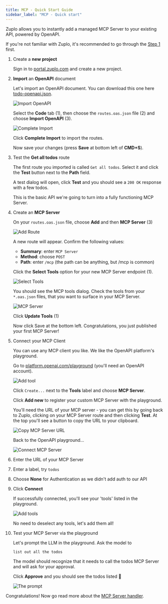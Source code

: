```yaml
---
title: MCP - Quick Start Guide
sidebar_label: "MCP - Quick start"
---
```


Zuplo allows you to instantly add a managed MCP Server to your existing API,
powered by OpenAPI.

If you're not familiar with Zuplo, it's recommended to go through the
[Step 1](./step-1-setup-basic-gateway.mdx) first.

<Stepper>

1. Create a **new project**

   Sign in to [portal.zuplo.com](https://portal.zuplo.com) and create a new
   project.

1. **Import** an **OpenAPI** document

   Let's import an OpenAPI document. You can download this one here
   [todo-openapi.json](https://download-open-api-main-fae215f.d2.zuplo.dev/todo-openapi).

   ![Import OpenAPI](../../public/media/mcp-quickstart/import-openapi.png)

   Select the **Code** tab (1), then choose the `routes.oas.json` file (2) and
   choose **Import OpenAPI** (3).

   <ModalScreenshot size="sm">

   ![Complete Import](../../public/media/mcp-quickstart/complete-import.png)

   </ModalScreenshot>

   Click **Complete Import** to import the routes.

   Now save your changes (press **Save** at bottom left of **CMD+S**).

1. Test the **Get all todos** route

   The first route you imported is called `Get all todos`. Select it and click
   the **Test** button next to the **Path** field.

   A test dialog will open, click **Test** and you should see a `200 OK`
   response with a few todos.

   This is the basic API we're going to turn into a fully functioning MCP
   Server.

1. Create an **MCP Server**

   On your `routes.oas.json` file, choose **Add** and then **MCP Server** (3)

   ![Add Route](../../public/media/mcp-quickstart/add-mcp-route.png)

   A new route will appear. Confirm the following values:
   - **Summary**: enter `MCP Server`
   - **Method**: choose `POST`
   - **Path**: enter `/mcp` (the path can be anything, but /mcp is common)

   Click the **Select Tools** option for your new MCP Server endpoint (1).

   ![Select Tools](../../public/media/mcp-quickstart/select-mcp-tools.png)

   You should see the MCP tools dialog. Check the tools from your `*.oas.json`
   files, that you want to surface in your MCP Server.

   ![MCP Server](../../public/media/mcp-quickstart/mcp-tools-dialog.png)

   Click **Update Tools** (1)

   Now click Save at the bottom left. Congratulations, you just published your
   first MCP Server!

1. Connect your MCP Client

   You can use any MCP client you like. We like the OpenAPI platform's
   playground.

   Go to
   [platform.openai.com/playground](https://platform.openai.com/playground)
   (you'll need an OpenAPI account).

   ![Add tool](../../public/media/mcp-quickstart/openai-add-tool.png)

   Click `Create...` next to the **Tools** label and choose **MCP Server**.

   Click **Add new** to register your custom MCP Server with the playground.

   You'll need the URL of your MCP server - you can get this by going back to
   Zuplo, clicking on your MCP Server route and then clicking **Test**. At the
   top you'll see a button to copy the URL to your clipboard.

   ![Copy MCP Server URL](../../public/media/mcp-quickstart/copy-mcp-server-url.png)

   Back to the OpenAPI playground...

   <ModalScreenshot size="sm">

   ![Connect MCP Server](../../public/media/mcp-quickstart/connect-mcp-server.png)

   </ModalScreenshot>

1. Enter the URL of your MCP Server
1. Enter a label, try `todos`
1. Choose **None** for Authentication as we didn't add auth to our API
1. Click **Connect**

   If successfully connected, you'll see your 'tools' listed in the playground.

   <ModalScreenshot size="sm">

   ![Add tools](../../public/media/mcp-quickstart/add-tools.png)

   </ModalScreenshot>

   No need to deselect any tools, let's add them all!

1. Test your MCP Server via the playground

   Let's prompt the LLM in the playground. Ask the model to

   `list out all the todos`

   The model should recognize that it needs to call the todos MCP Server and
   will ask for your approval.

   Click **Approve** and you should see the todos listed 👏

   ![The prompt](../../public/media/mcp-quickstart/the-prompt.png)

</Stepper>

Congratulations! Now go read more about the
[MCP Server handler](/docs/handlers/mcp-server).
